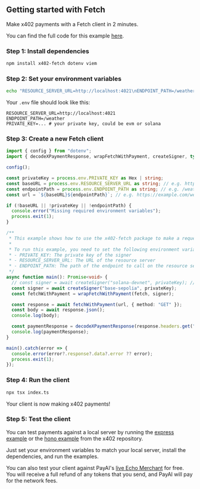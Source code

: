 ## Getting started with Fetch

Make x402 payments with a Fetch client in 2 minutes.

<Note>You can find the full code for this example [here](https://github.com/coinbase/x402/tree/main/examples/typescript/clients/fetch).</Note>

### Step 1: Install dependencies

```bash
npm install x402-fetch dotenv viem
```

### Step 2: Set your environment variables

```bash
echo "RESOURCE_SERVER_URL=http://localhost:4021\nENDPOINT_PATH=/weather\nPRIVATE_KEY=..." > .env
```

Your `.env` file should look like this:

```
RESOURCE_SERVER_URL=http://localhost:4021
ENDPOINT_PATH=/weather
PRIVATE_KEY=... # your private key, could be evm or solana
```

### Step 3: Create a new Fetch client

```typescript index.ts lines icon="typescript"
import { config } from "dotenv";
import { decodeXPaymentResponse, wrapFetchWithPayment, createSigner, type Hex } from "x402-fetch";

config();

const privateKey = process.env.PRIVATE_KEY as Hex | string;
const baseURL = process.env.RESOURCE_SERVER_URL as string; // e.g. https://example.com
const endpointPath = process.env.ENDPOINT_PATH as string; // e.g. /weather
const url = `${baseURL}${endpointPath}`; // e.g. https://example.com/weather

if (!baseURL || !privateKey || !endpointPath) {
  console.error("Missing required environment variables");
  process.exit(1);
}

/**
 * This example shows how to use the x402-fetch package to make a request to a resource server that requires a payment.
 *
 * To run this example, you need to set the following environment variables:
 * - PRIVATE_KEY: The private key of the signer
 * - RESOURCE_SERVER_URL: The URL of the resource server
 * - ENDPOINT_PATH: The path of the endpoint to call on the resource server
 */
async function main(): Promise<void> {
  // const signer = await createSigner("solana-devnet", privateKey); // uncomment for solana
  const signer = await createSigner("base-sepolia", privateKey);
  const fetchWithPayment = wrapFetchWithPayment(fetch, signer);

  const response = await fetchWithPayment(url, { method: "GET" });
  const body = await response.json();
  console.log(body);

  const paymentResponse = decodeXPaymentResponse(response.headers.get("x-payment-response")!);
  console.log(paymentResponse);
}

main().catch(error => {
  console.error(error?.response?.data?.error ?? error);
  process.exit(1);
});
```

### Step 4: Run the client

```bash
npx tsx index.ts
```

<Check>
  Your client is now making x402 payments!
</Check>

### Step 5: Test the client

You can test payments against a local server by running the [express example](https://github.com/coinbase/x402/tree/main/examples/typescript/servers/express) or the [hono example](https://github.com/coinbase/x402/tree/main/examples/typescript/servers/hono) from the x402 repository.  

Just set your environment variables to match your local server, install the dependencies, and run the examples.

<Note>You can also test your client against PayAI's [live Echo Merchant](https://x402.payai.network) for free. You will receive a full refund of any tokens that you send, and PayAI will pay for the network fees.</Note>